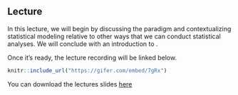 ## Lecture

In this lecture, we will begin by discussing the \emph{statistical modeling} 
paradigm and contextualizing statistical modeling relative to other ways that we 
can conduct statistical analyses. We will conclude with an introduction to 
\emph{path analysis}.

Once it's ready, the lecture recording will be linked below.

```{r, echo = FALSE}
knitr::include_url("https://gifer.com/embed/7gRx")
```

You can download the lectures slides [here](pdf/modeling.pdf)
